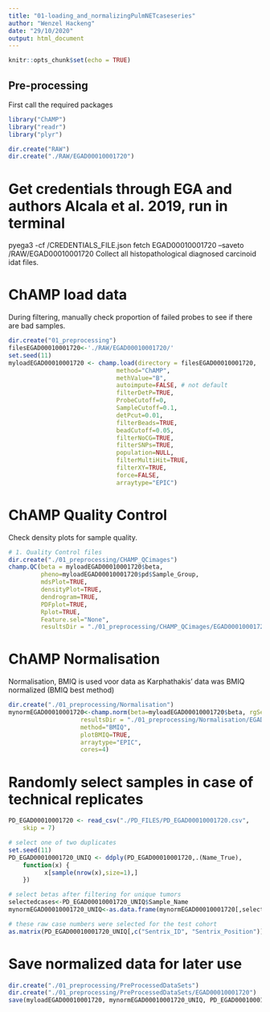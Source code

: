 ```yaml
---
title: "01-loading_and_normalizingPulmNETcaseseries"
author: "Wenzel Hackeng"
date: "29/10/2020"
output: html_document
---
```


```r
knitr::opts_chunk$set(echo = TRUE)
```

## **Pre-processing**
First call the required packages
```r
library("ChAMP")
library("readr")
library("plyr")
```

```r
dir.create("RAW")
dir.create("./RAW/EGAD00010001720")
```

# Get credentials through EGA and authors Alcala et al. 2019, run in terminal
pyega3 -cf /CREDENTIALS_FILE.json fetch EGAD00010001720 --saveto /RAW/EGAD00010001720
Collect all histopathological diagnosed carcinoid idat files. 

# ChAMP load data 
During filtering, manually check proportion of failed probes to see if there are bad samples.
```r
dir.create("01_preprocessing")
filesEGAD00010001720<-'./RAW/EGAD00010001720/'
set.seed(11)
myloadEGAD00010001720 <- champ.load(directory = filesEGAD00010001720,
                              method="ChAMP",
                              methValue="B",
                              autoimpute=FALSE, # not default
                              filterDetP=TRUE,
                              ProbeCutoff=0,
                              SampleCutoff=0.1,
                              detPcut=0.01,
                              filterBeads=TRUE,
                              beadCutoff=0.05,
                              filterNoCG=TRUE,
                              filterSNPs=TRUE,
                              population=NULL,
                              filterMultiHit=TRUE,
                              filterXY=TRUE,
                              force=FALSE,
                              arraytype="EPIC")
```
# ChAMP Quality Control 
Check density plots for sample quality. 
```r

# 1. Quality Control files
dir.create("./01_preprocessing/CHAMP_QCimages")
champ.QC(beta = myloadEGAD00010001720$beta,
         pheno=myloadEGAD00010001720$pd$Sample_Group,
         mdsPlot=TRUE,
         densityPlot=TRUE,
         dendrogram=TRUE,
         PDFplot=TRUE,
         Rplot=TRUE,
         Feature.sel="None",
         resultsDir = "./01_preprocessing/CHAMP_QCimages/EGAD00010001720/")
```

# ChAMP Normalisation
Normalisation, BMIQ is used voor data as Karphathakis' data was BMIQ normalized (BMIQ best method)

```r
dir.create("./01_preprocessing/Normalisation")
mynormEGAD00010001720<-champ.norm(beta=myloadEGAD00010001720$beta, rgSet=myloadEGAD00010001720$rgSet, mset=myloadEGAD00010001720$mset, 
                    resultsDir = "./01_preprocessing/Normalisation/EGAD00010001720/", 
                    method="BMIQ", 
                    plotBMIQ=TRUE, 
                    arraytype="EPIC",
                    cores=4)
```

# Randomly select samples in case of technical replicates
```r
PD_EGAD00010001720 <- read_csv("./PD_FILES/PD_EGAD00010001720.csv", 
    skip = 7)

# select one of two duplicates
set.seed(11)
PD_EGAD00010001720_UNIQ <- ddply(PD_EGAD00010001720,.(Name_True),
    function(x) {
          x[sample(nrow(x),size=1),]
    })

# select betas after filtering for unique tumors
selectedcases<-PD_EGAD00010001720_UNIQ$Sample_Name
mynormEGAD00010001720_UNIQ<-as.data.frame(mynormEGAD00010001720[,selectedcases])

# these raw case numbers were selected for the test cohort
as.matrix(PD_EGAD00010001720_UNIQ[,c("Sentrix_ID", "Sentrix_Position")])
```

# Save normalized data for later use
```r
dir.create("./01_preprocessing/PreProcessedDataSets")
dir.create("./01_preprocessing/PreProcessedDataSets/EGAD00010001720")
save(myloadEGAD00010001720, mynormEGAD00010001720_UNIQ, PD_EGAD00010001720_UNIQ, file = './01_preprocessing/PreProcessedDataSets/EGAD00010001720/preprocessedEGAD00010001720.rData')

```

